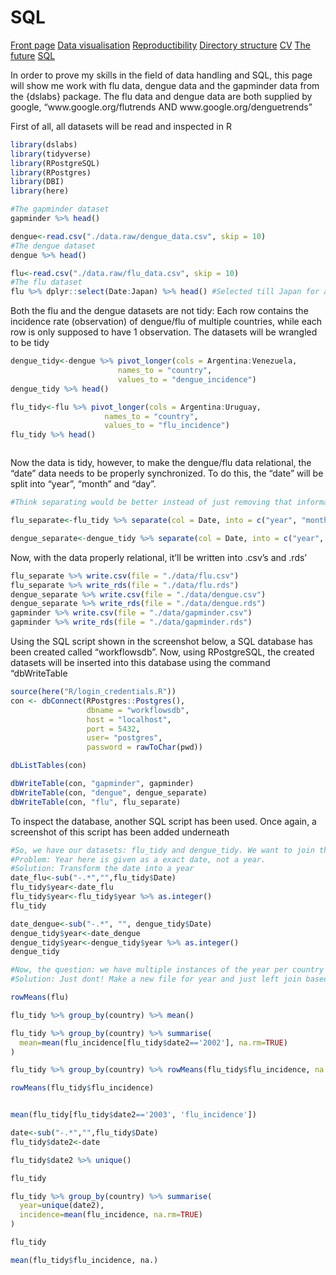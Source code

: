 # SQL

<body id="start">
<div class="topnav">
  <a href='index.html#frontpage'>Front page</a>
  <a href='data-visualisation.html#data-visualisation'>Data visualisation</a>
  <a href='reproductibility.html#Reproductibility'>Reproductibility</a>
  <a href='sorting-directories.html#sorting-directories'>Directory structure</a>
  <a href='cv.html#cv'>CV</a>
  <a href='plan-for-future.html#plan-for-future'>The future</a>
  <a href='sql.html#SQL'>SQL</a>
</div>

In order to prove my skills in the field of data handling and SQL, this page will show me work with flu data, dengue data and the gapminder data from the {dslabs} package. The flu data and dengue data are both supplied by google, "www.google.org/flutrends AND www.google.org/denguetrends"

First of all, all datasets will be read and inspected in R

```r
library(dslabs)
library(tidyverse)
library(RPostgreSQL)
library(RPostgres)
library(DBI)
library(here)
```


```r
#The gapminder dataset
gapminder %>% head()

dengue<-read.csv("./data.raw/dengue_data.csv", skip = 10)
#The dengue dataset
dengue %>% head()

flu<-read.csv("./data.raw/flu_data.csv", skip = 10)
#The flu dataset
flu %>% dplyr::select(Date:Japan) %>% head() #Selected till Japan for a cleaner table
```

Both the flu and the dengue datasets are not tidy: Each row contains the incidence rate (observation) of dengue/flu of multiple countries, while each row is only supposed to have 1 observation. The datasets will be wrangled to be tidy

```r
dengue_tidy<-dengue %>% pivot_longer(cols = Argentina:Venezuela,
                        names_to = "country",
                        values_to = "dengue_incidence")
dengue_tidy %>% head()

flu_tidy<-flu %>% pivot_longer(cols = Argentina:Uruguay,
                     names_to = "country",
                     values_to = "flu_incidence")
flu_tidy %>% head()



```

Now the data is tidy, however, to make the dengue/flu data relational, the "date" data needs to be properly synchronized. To do this, the "date" will be split into "year", "month" and "day".

```r
#Think separating would be better instead of just removing that information, never suffer information loss!!!

flu_separate<-flu_tidy %>% separate(col = Date, into = c("year", "month", "day"))

dengue_separate<-dengue_tidy %>% separate(col = Date, into = c("year", "month", "day"))

```

Now, with the data properly relational, it'll be written into .csv's and .rds'

```r
flu_separate %>% write.csv(file = "./data/flu.csv")
flu_separate %>% write_rds(file = "./data/flu.rds")
dengue_separate %>% write.csv(file = "./data/dengue.csv")
dengue_separate %>% write_rds(file = "./data/dengue.rds")
gapminder %>% write.csv(file = "./data/gapminder.csv")
gapminder %>% write_rds(file = "./data/gapminder.rds")
```


Using the SQL script shown in the screenshot below, a SQL database has been created called "workflowsdb". Now, using RPostgreSQL, the created datasets will be inserted into this database using the command "dbWriteTable

```r
source(here("R/login_credentials.R"))
con <- dbConnect(RPostgres::Postgres(),
                 dbname = "workflowsdb",
                 host = "localhost", 
                 port = 5432,
                 user= "postgres",
                 password = rawToChar(pwd))

dbListTables(con)

dbWriteTable(con, "gapminder", gapminder)
dbWriteTable(con, "dengue", dengue_separate)
dbWriteTable(con, "flu", flu_separate)
```

To inspect the database, another SQL script has been used. Once again, a screenshot of this script has been added underneath






```r
#So, we have our datasets: flu_tidy and dengue_tidy. We want to join them with gapminder by country AND year
#Problem: Year here is given as a exact date, not a year.
#Solution: Transform the date into a year
date_flu<-sub("-.*","",flu_tidy$Date)
flu_tidy$year<-date_flu
flu_tidy$year<-flu_tidy$year %>% as.integer()
flu_tidy

date_dengue<-sub("-.*", "", dengue_tidy$Date)
dengue_tidy$year<-date_dengue
dengue_tidy$year<-dengue_tidy$year %>% as.integer()
dengue_tidy

#Now, the question: we have multiple instances of the year per country in each file. I want to calculate the mean incidence per year per country. How?
#Solution: Just dont! Make a new file for year and just left join based on that!


```





```r
rowMeans(flu)

flu_tidy %>% group_by(country) %>% mean()

flu_tidy %>% group_by(country) %>% summarise(
  mean=mean(flu_incidence[flu_tidy$date2=='2002'], na.rm=TRUE)
)

flu_tidy %>% group_by(country) %>% rowMeans(flu_tidy$flu_incidence, na.rm=TRUE)

rowMeans(flu_tidy$flu_incidence)


mean(flu_tidy[flu_tidy$date2=='2003', 'flu_incidence'])

date<-sub("-.*","",flu_tidy$Date)
flu_tidy$date2<-date

flu_tidy$date2 %>% unique()

flu_tidy

flu_tidy %>% group_by(country) %>% summarise(
  year=unique(date2),
  incidence=mean(flu_incidence, na.rm=TRUE)
)

flu_tidy

mean(flu_tidy$flu_incidence, na.)
```


